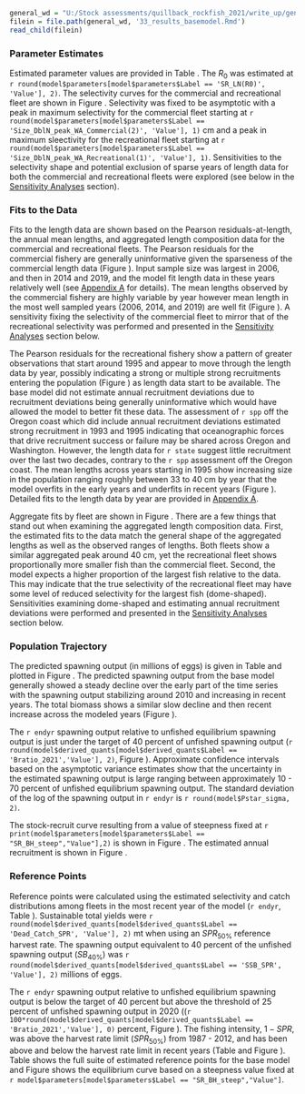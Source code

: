 <!-- Base Model Results -->

```r
general_wd = "U:/Stock assessments/quillback_rockfish_2021/write_up/general_text"
filein = file.path(general_wd, '33_results_basemodel.Rmd')
read_child(filein)
```

### Parameter Estimates

Estimated parameter values are provided in Table \ref{tab:params}. The $R_0$ was estimated at `r round(model$parameters[model$parameters$Label == 'SR_LN(R0)', 'Value'], 2)`. The selectivity curves for the commercial and recreational fleet are shown in Figure \ref{fig:selex}. Selectivity was fixed to be asymptotic with a peak in maximum selectivity for the commercial fleet starting at `r round(model$parameters[model$parameters$Label == 'Size_DblN_peak_WA_Commercial(2)', 'Value'], 1)` cm and a peak in maximum sleectivity for the recreational fleet starting at `r round(model$parameters[model$parameters$Label == 'Size_DblN_peak_WA_Recreational(1)', 'Value'], 1)`. Sensitivities to the selectivity shape and potential exclusion of sparse years of length data for both the commercial and recreational fleets were explored (see below in the [Sensitivity Analyses](#sensitivity-analyses) section). 

### Fits to the Data

Fits to the length data are shown based on the Pearson residuals-at-length, the annual mean lengths, and aggregated length composition data for the commercial and recreational fleets. The Pearson residuals for the commercial fishery are generally uninformative given the sparseness of the commercial length data (Figure \ref{fig:com-pearson}). Input sample size was largest in 2006, and then in 2014 and 2019, and the model fit length data in these years relatively well (see [Appendix A](#append_a) for details). The mean lengths observed by the commercial fishery are highly variable by year however mean length in the most well sampled years (2006, 2014, and 2019) are well fit (Figure \ref{fig:com-mean-len-fit}). A sensitivity fixing the selectivity of the commercial fleet to mirror that of the recreational selectivity was performed and presented in the [Sensitivity Analyses](#sensitivity-analyses) section below.

The Pearson residuals for the recreational fishery show a pattern of greater observations that start around 1995 and appear to move through the length data by year, possibly indicating a strong or multiple strong recruitments entering the population (Figure \ref{fig:rec-pearson}) as length data start to be available. The base model did not estimate annual recruitment deviations due to recruitment deviations being generally uninformative which would have allowed the model to better fit these data. The assessment of `r spp` off the Oregon coast which did include annual recruitment deviations estimated strong recruitment in 1993 and 1995 indicating that oceanographic forces that drive recruitment success or failure may be shared across Oregon and Washington. However, the length data for `r state` suggest little recruitment over the last two decades, contrary to the `r spp` assessment off the Oregon coast. The mean lengths across years starting in 1995 show increasing size in the population ranging roughly between 33 to 40 cm by year that the model overfits in the early years and underfits in recent years (Figure \ref{fig:rec-mean-len-fit}). Detailed fits to the length data by year are provided in [Appendix A](#append_a). 

Aggregate fits by fleet are shown in Figure \ref{fig:agg-len-fit}. There are a few things that stand out when examining the aggregated length composition data. First, the estimated fits to the data match the general shape of the aggregated lengths as well as the observed ranges of lengths. Both fleets show a similar aggregated peak around 40 cm, yet the recreational fleet shows proportionally more smaller fish than the commercial fleet. Second, the model expects a higher proportion of the largest fish relative to the data. This may indicate that the true selectivity of the recreational fleet may have some level of reduced selectivity for the largest fish (dome-shaped). Sensitivities examining dome-shaped and estimating annual recruitment deviations were performed and presented in the [Sensitivity Analyses](#sensitivity-analyses) section below.

### Population Trajectory

The predicted spawning output (in millions of eggs) is given in Table \ref{tab:timeseries} and plotted in Figure \ref{fig:ssb}. The predicted spawning output from the base model generally showed a steady decline over the early part of the time series with the spawning output stabilizing around 2010 and increasing in recent years. The total biomass shows a similar slow decline and then recent increase across the modeled years (Figure \ref{fig:tot-bio}).

The `r endyr` spawning output relative to unfished equilibrium spawning output is just under the target of 40 percent of unfished spawning output (`r round(model$derived_quants[model$derived_quants$Label == 'Bratio_2021','Value'], 2)`, Figure \ref{fig:depl}). Approximate confidence intervals based on the asymptotic variance estimates show that the uncertainty in the estimated spawning output is large ranging between approximately 10 - 70 percent of unfished equilibrium spawning output. The standard deviation of the log of the spawning output in `r endyr` is `r round(model$Pstar_sigma, 2)`.

The stock-recruit curve resulting from a value of steepness fixed at `r print(model$parameters[model$parameters$Label == "SR_BH_steep","Value"],2)` is shown in Figure \ref{fig:bh-curve}. The estimated annual recruitment is shown in Figure \ref{fig:recruits}.

### Reference Points

Reference points were calculated using the estimated selectivity and catch distributions among fleets in the most recent year of the model (`r endyr`, Table \ref{tab:referenceES}). Sustainable total yields  were `r round(model$derived_quants[model$derived_quants$Label == 'Dead_Catch_SPR', 'Value'], 2)` mt when using an $SPR_{50\%}$ reference harvest rate. The spawning output equivalent to 40 percent of the unfished spawning output ($SB_{40\%}$) was `r round(model$derived_quants[model$derived_quants$Label == 'SSB_SPR', 'Value'], 2)` millions of eggs. 

The `r endyr` spawning output relative to unfished equilibrium spawning output is below the target of 40 percent but above the threshold of 25 percent of unfished spawning output in 2020 ((`r 100*round(model$derived_quants[model$derived_quants$Label == 'Bratio_2021','Value'], 0)` percent, Figure \ref{fig:depl}). The fishing intensity, $1-SPR$, was above the harvest rate limit ($SPR_{50\%}$) from 1987 - 2012, and has been above and below the harvest rate limit in recent years (Table \ref{tab:timeseries} and Figure \ref{fig:1-spr}). Table \ref{tab:referenceES} shows the full suite of estimated reference points for the base model and Figure \ref{fig:yield} shows the equilibrium curve based on a steepness value fixed at `r model$parameters[model$parameters$Label == "SR_BH_steep","Value"]`.
